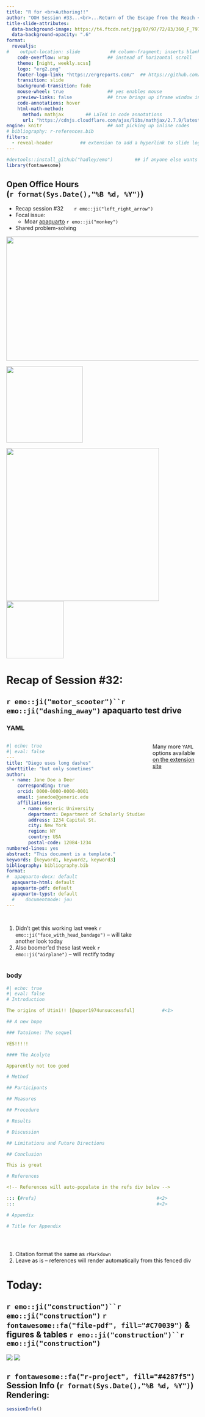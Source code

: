 ```yaml
---
title: "R for <br>Authoring!!" 
author: "OOH Session #33...<br>...Return of the Escape from the Reach <br>of the Kingdom of the Planet of the  [APA]{.apa}"
title-slide-attributes: 
  data-background-image: https://t4.ftcdn.net/jpg/07/97/72/83/360_F_797728373_LeLYiwkCe1Sn9BQkGj2w4XUTidRXBZcJ.jpg
  data-background-opacity: ".6"
format:
  revealjs:
#    output-location: slide           ## column-fragment; inserts blank 2nd slide
    code-overflow: wrap              ## instead of horizontal scroll
    theme: [night, weekly.scss]
    logo: "erg2.png"
    footer-logo-link: "https://ergreports.com/"  ## https://github.com/shafayetShafee/reveal-header#readme
    transition: slide
    background-transition: fade
    mouse-wheel: true                ## yes enables mouse
    preview-links: false             ## true brings up iframe window instead of "site"
    code-annotations: hover 
    html-math-method: 
      method: mathjax        ## LaTeX in code annotations
      url: "https://cdnjs.cloudflare.com/ajax/libs/mathjax/2.7.9/latest.js?config=TeX-MML-AM_CHTML"
engine: knitr                        ## not picking up inline codes
# bibliography: r-references.bib
filters: 
  - reveal-header          ## extension to add a hyperlink to slide logo
---
```


```r
#devtools::install_github("hadley/emo")        ## if anyone else wants to render
library(fontawesome)
```

## Open Office Hours <br>(`r format(Sys.Date(),"%B %d, %Y")`)

::: {layout="[80,20]"}
::: first-column
-   Recap session #32&nbsp;&nbsp;&nbsp;&nbsp;&nbsp;&nbsp;&nbsp;`r emo::ji("left_right_arrow")`
-   Focal issue:
    - Moar [[apa]{.apa}quarto](https://wjschne.github.io/apaquarto/) `r emo::ji("monkey")`
-   Shared problem-solving
:::

::: second-column
:::
:::

![](img/title32.JPG){.absolute top="170" right="-120" width="550" height="325"}

![](https://png.pngtree.com/png-clipart/20230215/ourmid/pngtree-wild-of-beautiful-monkey-png-image_6602335.png){.absolute top="-10" right="250" height="200" .mirror}

![](https://pngimg.com/uploads/monkey/monkey_PNG18742.png){.absolute bottom="-80" left="-160" height="400" .mirror}
![](https://pngimg.com/d/monkey_PNG18716.png){.absolute top="45" right="-115" height="150" .mirror}

# Recap of Session #32: 

## `r emo::ji("motor_scooter")``r emo::ji("dashing_away")` [apa]{.apa}quarto test drive 

:::: {.panel-tabset}

### YAML

:::{.columns}

::: {.column width="75%"}
```yaml
#| echo: true
#| eval: false
---
title: "Diego uses long dashes"
shorttitle: "but only sometimes"
author:
  - name: Jane Doe a Deer
    corresponding: true
    orcid: 0000-0000-0000-0001
    email: janedoe@generic.edu
    affiliations:
      - name: Generic University
        department: Department of Scholarly Studies
        address: 1234 Capital St.
        city: New York
        region: NY
        country: USA
        postal-code: 12084-1234
numbered-lines: yes                                                 #<1>
abstract: "This document is a template."
keywords: [keyword1, keyword2, keyword3]
bibliography: bibliography.bib
format:
#  apaquarto-docx: default
  apaquarto-html: default
  apaquarto-pdf: default                                            #<2>
  apaquarto-typst: default                                          #<2>
  #    documentmode: jou
---
  
  
```
1. Didn't get this working last week `r emo::ji("face_with_head_bandage")` -- will take another look today
2. Also boomer'ed these last week `r emo::ji("airplane")` -- will rectify today
:::

::: {.column width="25%"}
::: {.callout-note}
Many more `YAML` options available [on the extension site](https://wjschne.github.io/apaquarto/options.html)
:::
:::

:::

### body

```yaml
#| echo: true
#| eval: false
# Introduction

The origins of Utini!! [@upper1974unsuccessful]          #<1>

## A new hope

### Tatoinne: The sequel

YES!!!!!

#### The Acolyte

Apparently not too good

# Method

## Participants

## Measures

## Procedure

# Results

# Discussion

## Limitations and Future Directions

## Conclusion

This is great

# References

<!-- References will auto-populate in the refs div below -->

::: {#refs}                                            #<2>
:::                                                    #<2>

# Appendix

# Title for Appendix





```
1. Citation format the same as `rMarkdown`
2. Leave as is -- references will render automatically from this fenced div
::::

# Today: 

## `r emo::ji("construction")``r emo::ji("construction")` `r fontawesome::fa("file-pdf", fill="#C70039")` & figures & tables `r emo::ji("construction")``r emo::ji("construction")`

![](https://www.bibme.org/wp-content/uploads/2020/03/BibMe-APA-format-student-title-page.png){.absolute left="-230"}
![](https://www.citationmachine.net/wp-content/uploads/2020/03/APA-7-format-table.png){.absolute right="-230"}

## `r fontawesome::fa("r-project", fill="#4287f5")` Session Info (`r format(Sys.Date(),"%B %d, %Y")`) Rendering:

```r
sessionInfo()
```


